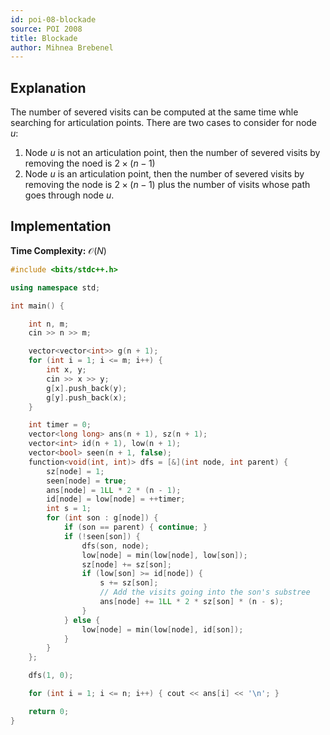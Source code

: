 ```yaml
---
id: poi-08-blockade
source: POI 2008
title: Blockade
author: Mihnea Brebenel
---
```


## Explanation

The number of severed visits can be computed at the same time whle searching for articulation points. There are two cases to consider for node $u$:

1. Node $u$ is not an articulation point, then the number of severed visits by removing the noed is $2 \times (n - 1)$
2. Node $u$ is an articulation point, then the number of severed visits by removing the node is $2 \times (n - 1)$ plus the number of visits whose path goes through node $u$.

## Implementation

**Time Complexity:** $\mathcal{O}(N)$

<LanguageSection>
<CPPSection>

```cpp
#include <bits/stdc++.h>

using namespace std;

int main() {

	int n, m;
	cin >> n >> m;

	vector<vector<int>> g(n + 1);
	for (int i = 1; i <= m; i++) {
		int x, y;
		cin >> x >> y;
		g[x].push_back(y);
		g[y].push_back(x);
	}

	int timer = 0;
	vector<long long> ans(n + 1), sz(n + 1);
	vector<int> id(n + 1), low(n + 1);
	vector<bool> seen(n + 1, false);
	function<void(int, int)> dfs = [&](int node, int parent) {
		sz[node] = 1;
		seen[node] = true;
		ans[node] = 1LL * 2 * (n - 1);
		id[node] = low[node] = ++timer;
		int s = 1;
		for (int son : g[node]) {
			if (son == parent) { continue; }
			if (!seen[son]) {
				dfs(son, node);
				low[node] = min(low[node], low[son]);
				sz[node] += sz[son];
				if (low[son] >= id[node]) {
					s += sz[son];
					// Add the visits going into the son's substree
					ans[node] += 1LL * 2 * sz[son] * (n - s);
				}
			} else {
				low[node] = min(low[node], id[son]);
			}
		}
	};

	dfs(1, 0);

	for (int i = 1; i <= n; i++) { cout << ans[i] << '\n'; }

	return 0;
}
```

</CPPSection>
</LanguageSection>
